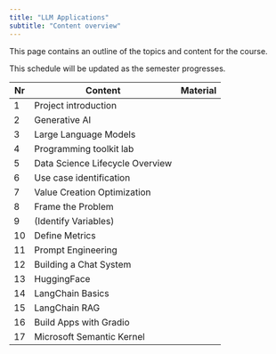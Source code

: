 ```yaml
---
title: "LLM Applications"
subtitle: "Content overview"
---
```


This page contains an outline of the topics and content for the course.

:::{.callout-note}
This schedule will be updated as the semester progresses.
:::


Nr	|	Content	|	Material	|	
---	|	---	|	---	|	
1	|	Project introduction	|		|	
2	|	Generative AI	|		|	
3	|	Large Language Models	|		|	
4	|	Programming toolkit lab	|		|	
5	|	Data Science Lifecycle Overview	|		|	
6	|	  Use case identification	|		|	
7	|	  Value Creation Optimization 	|		|	
8	|	  Frame the Problem	|		|	
9	|	  (Identify Variables)	|		|	
10	|	  Define Metrics	|		|	
11	|	Prompt Engineering	|		|	
12	|	Building a Chat System	|		|	
13	|	HuggingFace 	|		|	
14	|	LangChain Basics	|		|	
15	|	LangChain RAG	|		|	
16	|	Build Apps with Gradio	|		|	
17	|	Microsoft Semantic Kernel	|		|	